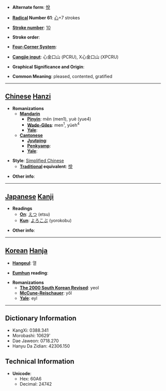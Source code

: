 * '''Alternate form''': [[悅]]

* '''[[Wiktionary:Chinese radical index| Radical]] Number 61''': [[Wiktionary:Chinese radical index 心|心]]+7 strokes

* '''[[Wiktionary:Chinese total strokes index|Stroke number]]''': [[Wiktionary:Chinese total strokes index 10|10]]

* '''Stroke order''': 

* '''[[Wiktionary:Chinese four corner index|Four-Corner System]]''': 

* '''[[Wiktionary:Chinese Cangjie index|Cangjie input]]''': 心金口山 (PCRU), X心金口山 (XPCRU)

* '''Graphical Significance and Origin''': 

* '''Common Meaning''': pleased, contented, gratified

----

== [[Chinese]] [[Hanzi]] ==

* '''Romanizations'''
** '''[[Mandarin]]'''
*** '''[[Pinyin]]''': mēn (men1), yuè (yue4)
*** '''[[Wade-Giles]]''': men<sup>1</sup>, yüeh<sup>4</sup>
*** '''[[Yale]]''': 
** '''[[Cantonese]]'''
*** '''[[Jyutping]]''':
*** '''[[Penkyamp]]''': 
*** '''[[Yale]]''': 

* '''Style''': [[Simplified Chinese]] 
** '''[[Traditional Chinese|Traditional]] equivalent''': [[悅]]

* '''Other info''': 

----

== [[Japanese]] [[Kanji]] ==

* '''Readings'''
** '''[[On]]''': [[えつ]] (etsu)
** '''[[Kun]]''': [[よろこぶ]] (yorokobu)

* '''Other info''':  

----

== [[Korean]] [[Hanja]] ==

* '''[[Hangeul]]''': 열

* '''[[Eumhun]] reading''': 

* '''Romanizations'''
** '''[[The 2000 South Korean Revised Romanization|The 2000 South Korean Revised]]''': yeol
** '''[[McCune-Reischauer]]''': yŏl
** '''[[Yale]]''': eyl

----

== Dictionary Information ==

* KangXi: 0388.341
* Morobashi: 10629'
* Dae Jaweon: 0718.270
* Hanyu Da Zidian: 42306.150

== Technical Information ==

* '''Unicode''':
** Hex: 60A6
** Decimal: 24742